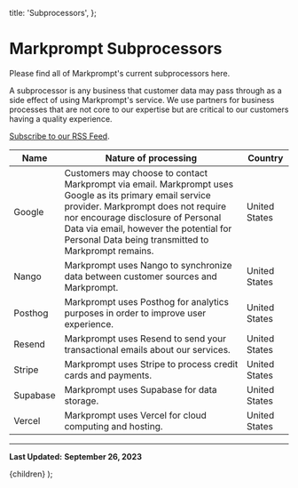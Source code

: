   title: 'Subprocessors',
};

# Markprompt Subprocessors

Please find all of Markprompt's current subprocessors here.

A subprocessor is any business that customer data may pass through as a side effect of using Markprompt's service. We use partners for business processes that are not core to our expertise but are critical to our customers having a quality experience.

[Subscribe to our RSS Feed](/legal/subprocessors/feed.rss).

| Name | Nature of processing | Country|
| -------- | -------- |  -------- |
| Google | Customers may choose to contact Markprompt via email. Markprompt uses Google as its primary email service provider. Markprompt does not require nor encourage disclosure of Personal Data via email, however the potential for Personal Data being transmitted to Markprompt remains. | United States |
| Nango | Markprompt uses Nango to synchronize data between customer sources and Markprompt. | United States |
| Posthog | Markprompt uses Posthog for analytics purposes in order to improve user experience. | United States |
| Resend | Markprompt uses Resend to send your transactional emails about our services. | United States |
| Stripe | Markprompt uses Stripe to process credit cards and payments. | United States |
| Supabase | Markprompt uses Supabase for data storage. | United States |
| Vercel | Markprompt uses Vercel for cloud computing and hosting. | United States |


---

**Last Updated:** **September 26, 2023**


  <MDXComponent meta={meta}>{children}</MDXComponent>
);
